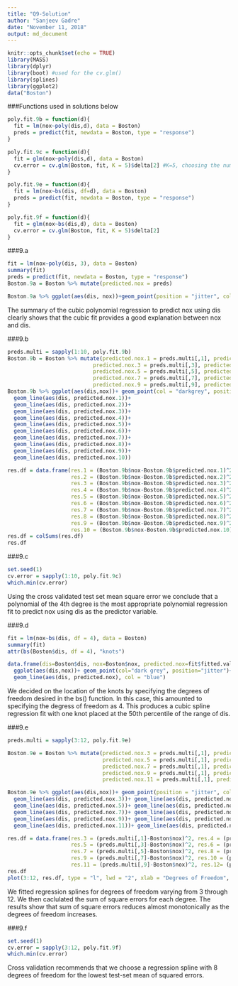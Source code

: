 ```yaml
---
title: "Q9-Solution"
author: "Sanjeev Gadre"
date: "November 11, 2018"
output: md_document
---
```


```r
knitr::opts_chunk$set(echo = TRUE)
library(MASS)
library(dplyr)
library(boot) #used for the cv.glm()
library(splines)
library(ggplot2)
data("Boston")
```

###Functions used in solutions below
```r
poly.fit.9b = function(d){
  fit = lm(nox~poly(dis,d), data = Boston)
  preds = predict(fit, newdata = Boston, type = "response")
}

poly.fit.9c = function(d){
  fit = glm(nox~poly(dis,d), data = Boston)
  cv.error = cv.glm(Boston, fit, K = 5)$delta[2] #K=5, choosing the number of folds
}

poly.fit.9e = function(d){
  fit = lm(nox~bs(dis, df=d), data = Boston)
  preds = predict(fit, newdata = Boston, type = "response")
}

poly.fit.9f = function(d){
  fit = glm(nox~bs(dis,d), data = Boston)
  cv.error = cv.glm(Boston, fit, K = 5)$delta[2]
}
```

###9.a
```r
fit = lm(nox~poly(dis, 3), data = Boston)
summary(fit)
preds = predict(fit, newdata = Boston, type = "response")
Boston.9a = Boston %>% mutate(predicted.nox = preds)

Boston.9a %>% ggplot(aes(dis, nox))+geom_point(position = "jitter", col = "darkgrey")+ geom_line(aes(dis, predicted.nox), col = "blue", size = 1)
```

The summary of the cubic polynomial regression to predict nox using dis clearly shows that the cubic fit provides a good explanation between nox and dis.

###9.b
```r
preds.multi = sapply(1:10, poly.fit.9b)
Boston.9b = Boston %>% mutate(predicted.nox.1 = preds.multi[,1], predicted.nox.2 = preds.multi[,2],
                           predicted.nox.3 = preds.multi[,3], predicted.nox.4 = preds.multi[,4],
                           predicted.nox.5 = preds.multi[,5], predicted.nox.6 = preds.multi[,6],
                           predicted.nox.7 = preds.multi[,7], predicted.nox.8 = preds.multi[,8],
                           predicted.nox.9 = preds.multi[,9], predicted.nox.10 = preds.multi[,10])
Boston.9b %>% ggplot(aes(dis,nox))+ geom_point(col = "darkgrey", position = "jitter")+
  geom_line(aes(dis, predicted.nox.1))+
  geom_line(aes(dis, predicted.nox.2))+
  geom_line(aes(dis, predicted.nox.3))+
  geom_line(aes(dis, predicted.nox.4))+
  geom_line(aes(dis, predicted.nox.5))+
  geom_line(aes(dis, predicted.nox.6))+
  geom_line(aes(dis, predicted.nox.7))+
  geom_line(aes(dis, predicted.nox.8))+
  geom_line(aes(dis, predicted.nox.9))+
  geom_line(aes(dis, predicted.nox.10))

res.df = data.frame(res.1 = (Boston.9b$nox-Boston.9b$predicted.nox.1)^2,
                    res.2 = (Boston.9b$nox-Boston.9b$predicted.nox.2)^2,
                    res.3 = (Boston.9b$nox-Boston.9b$predicted.nox.3)^2,
                    res.4 = (Boston.9b$nox-Boston.9b$predicted.nox.4)^2,
                    res.5 = (Boston.9b$nox-Boston.9b$predicted.nox.5)^2,
                    res.6 = (Boston.9b$nox-Boston.9b$predicted.nox.6)^2,
                    res.7 = (Boston.9b$nox-Boston.9b$predicted.nox.7)^2,
                    res.8 = (Boston.9b$nox-Boston.9b$predicted.nox.8)^2,
                    res.9 = (Boston.9b$nox-Boston.9b$predicted.nox.9)^2,
                    res.10 = (Boston.9b$nox-Boston.9b$predicted.nox.10)^2)
res.df = colSums(res.df)
res.df
```

###9.c
```r
set.seed(1)
cv.error = sapply(1:10, poly.fit.9c)
which.min(cv.error)
```

Using the cross validated test set mean square error we conclude that a polynomial of the 4th degree is the most appropriate polynomial regression fit to predict nox using dis as the predictor variable.

###9.d
```r

fit = lm(nox~bs(dis, df = 4), data = Boston)
summary(fit)
attr(bs(Boston$dis, df = 4), "knots")

data.frame(dis=Boston$dis, nox=Boston$nox, predicted.nox=fit$fitted.values) %>%
  ggplot(aes(dis,nox))+ geom_point(col="dark grey", position="jitter")+ 
  geom_line(aes(dis, predicted.nox), col = "blue")
```

We decided on the location of the knots by specifying the degrees of freedom desired in the bs() function. In this case, this amounted to specifying the degress of freedom as 4. This produces a cubic spline regression fit with one knot placed at the 50th percentile of the range of dis.

###9.e
```r
preds.multi = sapply(3:12, poly.fit.9e)

Boston.9e = Boston %>% mutate(predicted.nox.3 = preds.multi[,1], predicted.nox.4 = preds.multi[,2],
                              predicted.nox.5 = preds.multi[,1], predicted.nox.6 = preds.multi[,2],
                              predicted.nox.7 = preds.multi[,1], predicted.nox.8 = preds.multi[,2],
                              predicted.nox.9 = preds.multi[,1], predicted.nox.10 = preds.multi[,2],
                              predicted.nox.11 = preds.multi[,1], predicted.nox.12 = preds.multi[,2])

Boston.9e %>% ggplot(aes(dis,nox))+ geom_point(position = "jitter", col = "dark grey")+
  geom_line(aes(dis, predicted.nox.3))+ geom_line(aes(dis, predicted.nox.4))+
  geom_line(aes(dis, predicted.nox.5))+ geom_line(aes(dis, predicted.nox.6))+
  geom_line(aes(dis, predicted.nox.7))+ geom_line(aes(dis, predicted.nox.8))+
  geom_line(aes(dis, predicted.nox.9))+ geom_line(aes(dis, predicted.nox.10))+
  geom_line(aes(dis, predicted.nox.11))+ geom_line(aes(dis, predicted.nox.12))

res.df = data.frame(res.3 = (preds.multi[,1]-Boston$nox)^2, res.4 = (preds.multi[,2]-Boston$nox)^2,
                    res.5 = (preds.multi[,3]-Boston$nox)^2, res.6 = (preds.multi[,4]-Boston$nox)^2,
                    res.7 = (preds.multi[,5]-Boston$nox)^2, res.8 = (preds.multi[,6]-Boston$nox)^2,
                    res.9 = (preds.multi[,7]-Boston$nox)^2, res.10 = (preds.multi[,8]-Boston$nox)^2,
                    res.11 = (preds.multi[,9]-Boston$nox)^2, res.12= (preds.multi[,10]-Boston$nox)^2)           %>% colSums(.)
res.df
plot(3:12, res.df, type = "l", lwd = "2", xlab = "Degrees of Freedom", ylab = "Sum of squared errors")
```

We fitted regression splines for degrees of freedom varying from 3 through 12. We then caclulated the sum of square errors for each degree. The results show that sum of square errors reduces almost monotonically as the degrees of freedom increases.

###9.f
```r
set.seed(1)
cv.error = sapply(3:12, poly.fit.9f)
which.min(cv.error)
```

Cross validation recommends that we choose a regression spline with 8 degrees of freedom for the lowest test-set mean of squared errors.
